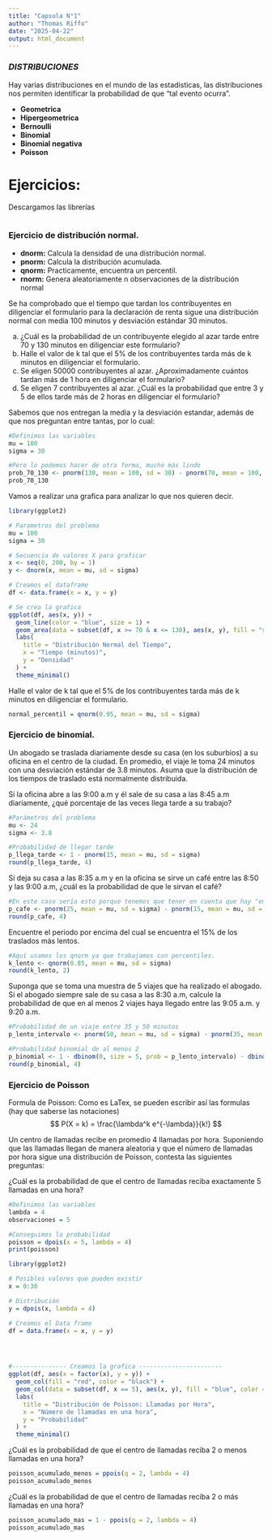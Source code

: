 ```yaml
---
title: "Capsula N°1"
author: "Thomas Riffo"
date: "2025-04-22"
output: html_document
---
```


### *DISTRIBUCIONES*

Hay varias distribuciones en el mundo de las estadisticas, las distribuciones nos permiten identificar la probabilidad de que "tal evento ocurra".

- **Geometrica**
- **Hipergeometrica**
- **Bernoulli**
- **Binomial**
- **Binomial negativa**
- **Poisson**

# Ejercicios:

Descargamos las librerías
```r

```


### Ejercicio de distribución normal.

- **dnorm:** Calcula la densidad de una distribución normal.  
- **pnorm:** Calcula la distribución acumulada. 
- **qnorm:** Practicamente, encuentra un percentil. 
- **rnorm:** Genera aleatoriamente n observaciones de la distribución normal  

Se ha comprobado que el tiempo que tardan los contribuyentes en diligenciar el formulario para la declaración de renta sigue una distribución normal con media 100 minutos y desviación estándar 30 minutos.

a) ¿Cuál es la probabilidad de un contribuyente elegido al azar tarde entre 70 y 130 minutos en diligenciar este formulario?
b) Halle el valor de k tal que el 5% de los contribuyentes tarda más de k minutos en diligenciar el formulario.
c) Se eligen 50000 contribuyentes al azar. ¿Aproximadamente cuántos tardan más de 1 hora en diligenciar el formulario?
d) Se eligen 7 contribuyentes al azar. ¿Cuál es la probabilidad que entre 3 y 5 de ellos tarde más de 2 horas en diligenciar el formulario?

Sabemos que nos entregan la media y la desviación estandar, además de que nos preguntan entre tantas, por lo cual:
```r
#Definimos las variables
mu = 100
sigma = 30

#Pero lo podemos hacer de otra forma, mucho más lindo
prob_70_130 <- pnorm(130, mean = 100, sd = 30) - pnorm(70, mean = 100, sd = 30)
prob_70_130
```

Vamos a realizar una grafica para analizar lo que nos quieren decir.
```r
library(ggplot2)

# Parametros del problema
mu = 100
sigma = 30

# Secuencia de valores X para graficar
x <- seq(0, 200, by = 1)
y <- dnorm(x, mean = mu, sd = sigma)

# Creamos el dataframe
df <- data.frame(x = x, y = y)

# Se crea la grafica
ggplot(df, aes(x, y)) +
  geom_line(color = "blue", size = 1) +
  geom_area(data = subset(df, x >= 70 & x <= 130), aes(x, y), fill = "skyblue", alpha = 0.5) +
  labs(
    title = "Distribución Normal del Tiempo",
    x = "Tiempo (minutos)",
    y = "Densidad"
  ) +
  theme_minimal()
```
Halle el valor de k tal que el 5% de los contribuyentes tarda más de k minutos en diligenciar el formulario.
```r
normal_percentil = qnorm(0.95, mean = mu, sd = sigma)
```

### Ejercicio de binomial.

Un abogado se traslada diariamente desde su casa (en los suburbios) a su oficina en el centro de la ciudad. En promedio, el viaje le toma 24 minutos con una desviación estándar de 3.8 minutos. Asuma que la distribución de los tiempos de traslado está normalmente distribuida.

Si la oficina abre a las 9:00 a.m y él sale de su casa a las 8:45 a.m diariamente, ¿qué porcentaje de las veces llega tarde a su trabajo?

```r
#Parámetros del problema
mu <- 24
sigma <- 3.8

#Probabilidad de llegar tarde
p_llega_tarde <- 1 - pnorm(15, mean = mu, sd = sigma)
round(p_llega_tarde, 4)
```

Si deja su casa a las 8:35 a.m y en la oficina se sirve un café entre las 8:50 y las 9:00 a.m, ¿cuál es la probabilidad de que le sirvan el café?

```r
#En este caso sería esto porque tenemos que tener en cuenta que hay "entre medio"
p_cafe <- pnorm(25, mean = mu, sd = sigma) - pnorm(15, mean = mu, sd = sigma)
round(p_cafe, 4)
```

Encuentre el periodo por encima del cual se encuentra el 15% de los traslados más lentos.

```r

#Aquí usamos los qnorm ya que trabajamos con percentiles.
k_lento <- qnorm(0.85, mean = mu, sd = sigma)
round(k_lento, 2)
```

Suponga que se toma una muestra de 5 viajes que ha realizado el abogado. Si el abogado siempre sale de su casa a las 8:30 a.m, calcule la probabilidad de que en al menos 2 viajes haya llegado entre las 9:05 a.m. y 9:20 a.m.
 
```r
#Probabilidad de un viaje entre 35 y 50 minutos
p_lento_intervalo <- pnorm(50, mean = mu, sd = sigma) - pnorm(35, mean = mu, sd = sigma)

#Probabilidad binomial de al menos 2
p_binomial <- 1 - dbinom(0, size = 5, prob = p_lento_intervalo) - dbinom(1, size = 5, prob = p_lento_intervalo)
round(p_binomial, 4)
```

### Ejercicio de Poisson

Formula de Poisson:
Como es LaTex, se pueden escribir así las formulas (hay que saberse las notaciones)
$$
P(X = k) = \frac{\lambda^k e^{-\lambda}}{k!}
$$



Un centro de llamadas recibe en promedio 4 llamadas por hora. Suponiendo que las llamadas llegan de manera aleatoria y que el número de llamadas por hora sigue una distribución de Poisson, contesta las siguientes preguntas:

¿Cuál es la probabilidad de que el centro de llamadas reciba exactamente 5 llamadas en una hora?
```r

#Definimos las variables
lambda = 4
observaciones = 5

#Conseguimos la probabilidad
poisson = dpois(x = 5, lambda = 4)
print(poisson)
```

```r
library(ggplot2)

# Posibles valores que pueden existir
x = 0:30

# Distribución
y = dpois(x, lambda = 4)

# Creamos el Data frame
df = data.frame(x = x, y = y)




#--------------- Creamos la grafica -----------------------
ggplot(df, aes(x = factor(x), y = y)) +
  geom_col(fill = "red", color = "black") +
  geom_col(data = subset(df, x == 5), aes(x, y), fill = "blue", color = "black") +
  labs(
    title = "Distribución de Poisson: Llamadas por Hora",
    x = "Número de llamadas en una hora",
    y = "Probabilidad"
  ) +
  theme_minimal()

```

¿Cuál es la probabilidad de que el centro de llamadas reciba 2 o menos llamadas en una hora?
```r
poisson_acumulado_menos = ppois(q = 2, lambda = 4)
poisson_acumulado_menos
```

¿Cuál es la probabilidad de que el centro de llamadas reciba 2 o más llamadas en una hora?
```r
poisson_acumulado_mas = 1 - ppois(q = 2, lambda = 4)
poisson_acumulado_mas
```


